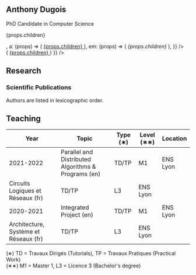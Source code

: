 

<section className="pt-12 md:pt-44 pb-6 md:pb-12">
	<Container>
		<h1 className="font-semibold text-4xl mb-2">Anthony Dugois</h1>
		<div className="text-2xl text-slate-700 mb-4">
			PhD Candidate in Computer Science
		</div>
		<div className="text-lg md:text-xl md:text-justify md:leading-relaxed">
			<Lead
				components={{
					p: (props) => <p className="py-1">{props.children}</p>,
					a: (props) => (
						<a
							href={props.href}
							className="text-indigo-600 underline underline-offset-4 decoration-2 decoration-indigo-200 hover:no-underline hover:text-indigo-800 focus:no-underline focus:text-indigo-800"
						>
							{props.children}
						</a>
					),
					em: (props) => (
						<em className="not-italic text-slate-600">
							{props.children}
						</em>
					),
				}}
			/>
		</div>
	</Container>
</section>

<section>
	<Container>
		<div className="py-2 text-sm text-center italic bg-amber-50 text-amber-900">
			<Contact components={{
				a: (props) => (
					<a href={props.href} className="underline underline-offset-2">
						{props.children}
					</a>
				)
			}} />
		</div>
	</Container>
</section>

<section className="py-6 md:py-12">
	<Container>
		<h2 className="text-2xl md:text-3xl font-semibold mb-2">Research</h2>
		<div className="text-base md:text-lg md:text-justify md:leading-relaxed">
			<Research />
		</div>
		<h3 className="text-xl md:text-2xl font-semibold mt-6 md:mt-12 mb-1">
			Scientific Publications
		</h3>
		<div className="text-base font-normal italic text-slate-600 mb-2">
			Authors are listed in lexicographic order.
		</div>
		<Bib />
	</Container>
</section>

<section className="pt-6 md:pt-12 pb-12 md:pb-44">
	<Container>
		<h2 className="text-2xl md:text-3xl font-semibold mb-2">Teaching</h2>
		<div className="text-base md:text-lg md:text-justify md:leading-relaxed">
			<Teaching />
		</div>
		<div className="mt-8 overflow-auto">
			<table className="w-full min-w-[44rem] border-collapse">
				<thead className="text-left font-semibold text-sm">
					<tr className="border-t-2 border-b border-slate-900">
						<th className="py-1 pr-2 w-auto">Year</th>
						<th className="py-1 px-2 w-auto">Topic</th>
						<th className="py-1 px-2 w-auto">Type (∗)</th>
						<th className="py-1 px-2 w-auto">Level (∗∗)</th>
						<th className="py-1 pl-2 w-auto">Location</th>
					</tr>
				</thead>
				<tbody className="text-left font-normal text-sm align-top">
					<tr>
						<td rowSpan={2} className="pt-1 pr-2">2021-2022</td>
						<td className="pt-1 px-2">Parallel and Distributed Algorithms & Programs (en)</td>
						<td className="pt-1 px-2">TD/TP</td>
						<td className="pt-1 px-2">M1</td>
						<td className="pt-1 pl-2">ENS Lyon</td>
					</tr>
					<tr className="border-b border-slate-900">
						<td className="py-1 px-2">Circuits Logiques et Réseaux (fr)</td>
						<td className="py-1 px-2">TD/TP</td>
						<td className="py-1 px-2">L3</td>
						<td className="py-1 pl-2">ENS Lyon</td>
					</tr>
					<tr>
						<td rowSpan={2} className="pt-1 pr-2">2020-2021</td>
						<td className="pt-1 px-2">Integrated Project (en)</td>
						<td className="pt-1 px-2">TD/TP</td>
						<td className="pt-1 px-2">M1</td>
						<td className="pt-1 pl-2">ENS Lyon</td>
					</tr>
					<tr className="border-b-2 border-slate-900">
						<td className="py-1 px-2">Architecture, Système et Réseaux (fr)</td>
						<td className="py-1 px-2">TD/TP</td>
						<td className="py-1 px-2">L3</td>
						<td className="py-1 pl-2">ENS Lyon</td>
					</tr>
				</tbody>
			</table>
		</div>
		<div className="text-xs font-normal italic text-slate-600 leading-relaxed mt-4">
			(∗) TD = Travaux Dirigés (Tutorials), TP = Travaux Pratiques
			(Practical Work)
		</div>
		<div className="text-xs font-normal italic text-slate-600 leading-relaxed">
			(∗∗) M1 = Master 1, L3 = Licence 3 (Bachelor's degree)
		</div>
	</Container>
</section>
